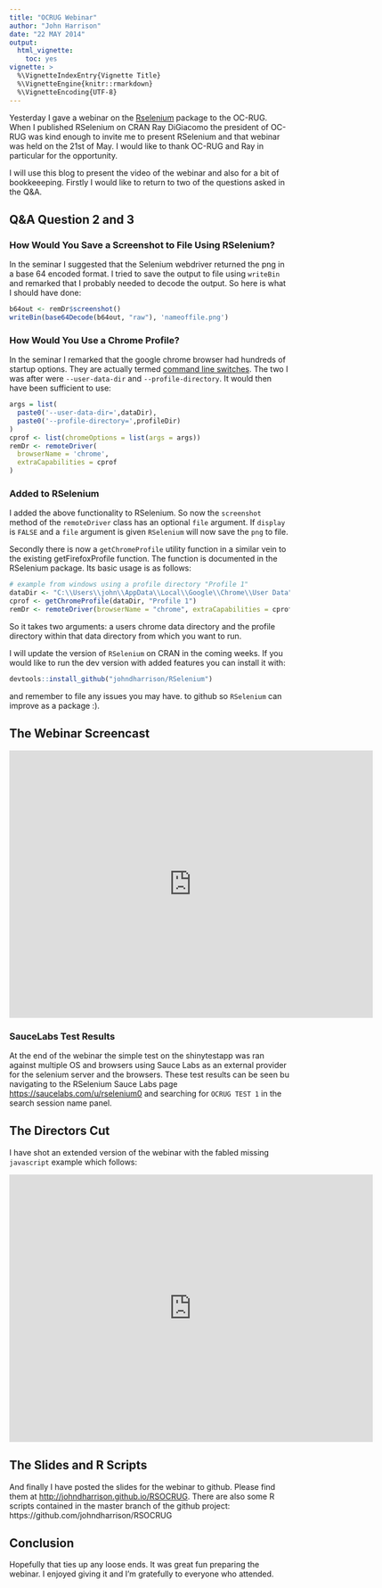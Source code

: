 ```yaml
---
title: "OCRUG Webinar"
author: "John Harrison"
date: "22 MAY 2014"
output:
  html_vignette:
    toc: yes
vignette: >
  %\VignetteIndexEntry{Vignette Title}
  %\VignetteEngine{knitr::rmarkdown}
  %\VignetteEncoding{UTF-8}
---
```


Yesterday I gave a webinar on the [Rselenium](https://github.com/johndharrison/RSelenium) package to the OC-RUG. When I published RSelenium on CRAN Ray DiGiacomo the president of OC-RUG was kind enough to invite me to present RSelenium and that webinar was held on the 21st of May. I would like to thank OC-RUG and Ray in particular for the opportunity.

I will use this blog to present the video of the webinar and also for a bit of bookkeeeping. Firstly I would like to return to two of the questions asked in the Q&A.


## Q&A Question 2 and 3

### How Would You Save a Screenshot to File Using RSelenium?

In the seminar I suggested that the Selenium webdriver returned the png in a  base 64 encoded format. I tried to save the output to file using `writeBin` and remarked that I probably needed to decode the output. So here is what I should have done:

```R
b64out <- remDr$screenshot()
writeBin(base64Decode(b64out, "raw"), 'nameoffile.png')
```

### How Would You Use a Chrome Profile?

In the seminar I remarked that the google chrome browser had hundreds of startup options. They are actually termed [command line switches](http://peter.sh/experiments/chromium-command-line-switches). The two I was after were `--user-data-dir` and `--profile-directory`. It would then have been sufficient to use:

```R
args = list(
  paste0('--user-data-dir=',dataDir),
  paste0('--profile-directory=',profileDir)
)
cprof <- list(chromeOptions = list(args = args))
remDr <- remoteDriver(
  browserName = 'chrome',
  extraCapabilities = cprof
)
```

### Added to RSelenium

I added the above functionality to RSelenium. So now the `screenshot` method of the `remoteDriver` class has an optional `file` argument. If `display` is `FALSE` and a `file` argument is given `RSelenium` will now save the `png` to file.

Secondly there is now a `getChromeProfile` utility function in a similar vein to the existing getFirefoxProfile function. The function is documented in the RSelenium package. Its basic usage is as follows:

```R
# example from windows using a profile directory "Profile 1"
dataDir <- "C:\\Users\\john\\AppData\\Local\\Google\\Chrome\\User Data"
cprof <- getChromeProfile(dataDir, "Profile 1")
remDr <- remoteDriver(browserName = "chrome", extraCapabilities = cprof)
```

So it takes two arguments: a users chrome data directory and the profile directory within that data directory from which you want to run.

I will update the version of `RSelenium` on CRAN in the coming weeks. If you would like to run the dev version with added features you can install it with:
  
```R
devtools::install_github("johndharrison/RSelenium")
```

and remember to file any issues you may have. to github so `RSelenium` can improve as a package :).


## The Webinar Screencast

<iframe width="653" height="480" src="https://www.youtube.com/embed/ic65SWRWrKA" frameborder="0" allowfullscreen></iframe>


### SauceLabs Test Results

At the end of the webinar the simple test on the shinytestapp was ran against multiple OS and browsers using Sauce Labs as an external provider for the selenium server and the browsers. These test results can be seen bu navigating to the RSelenium Sauce Labs page [https://saucelabs.com/u/rselenium0](https://saucelabs.com/u/rselenium0) and searching for `OCRUG TEST 1` in the search session name panel.


## The Directors Cut

I have shot an extended version of the webinar with the fabled missing `javascript` example which follows:

<iframe width="653" height="480" src="https://www.youtube.com/embed/zcUGla8EjjY" frameborder="0" allowfullscreen></iframe>


## The Slides and R Scripts

And finally I have posted the slides for the webinar to github. Please find them at [http://johndharrison.github.io/RSOCRUG](http://johndharrison.github.io/RSOCRUG). There are also some R scripts contained in the master branch of the github project: https://github.com/johndharrison/RSOCRUG


## Conclusion

Hopefully that ties up any loose ends. It was great fun preparing the webinar. I enjoyed giving it and I'm gratefully to everyone who attended.

